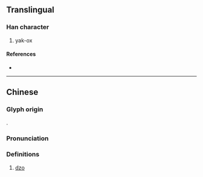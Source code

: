 {{character info}}
==Translingual==

===Han character===
{{Han char|rn=93|rad=牛|as=09|sn=13|four=|canj=HQISB|ids=⿰牜扁}}

# yak-ox

====References====
* {{Han ref|kx=0703.020|dkj=20091|dj=1116.020|hdz=31816.140|uh=728F|ud=29327}}

----

==Chinese==
{{zh-forms}}

===Glyph origin===
{{Han compound|牛|扁|ls=psc|c1=s|c2=p|t1=cow}}.

===Pronunciation===
{{zh-pron
|m=piān
|m-s=
|c=
|c-t=
|g=
|h=pfs=
|j=
|md=
|mn=
|mn-t=
|w=
|x=
|cat=n
}}

===Definitions===
{{zh-hanzi}}

# [[dzo]]

{{zh-cat|Cattle}}